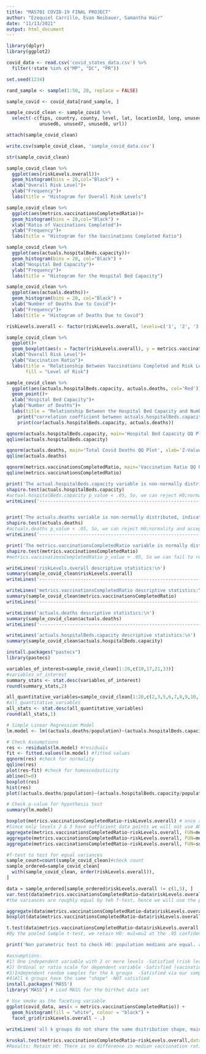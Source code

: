 ---
title: "MA5701 COVID-19 FINAL PROJECT"
author: "Ezequiel Carrillo, Evan Neibauer, Samantha Hair"
date: "11/13/2021"
output: html_document
---

```{r setup}
library(dplyr)
library(ggplot2)
```


```{r Load Data}
covid_data <- read.csv('covid_states_data.csv') %>% 
  filter(!state %in% c("MP", "DC", "PR"))
```

```{r Random Selection}
set.seed(1234) 

rand_sample <- sample(1:50, 20, replace = FALSE)
```

```{r Subset Data}
sample_covid <- covid_data[rand_sample, ]
```

```{r Clean Data}
sample_covid_clean <- sample_covid %>% 
  select(-c(fips, country, county, level, lat, locationId, long, unused1, unused2, unused3, unused4, unused5, 
            unused6, unused7, unused8, url))

attach(sample_covid_clean)
```

```{r Write cleaned sample population .csv}
write.csv(sample_covid_clean, 'sample_covid_data.csv')
```

```{r Display Data Sample Structure }
str(sample_covid_clean)

```

```{r Histograms of each variable}
sample_covid_clean %>% 
  ggplot(aes(riskLevels.overall))+
  geom_histogram(bins = 20,col="Black") +
  xlab("Overall Risk Level")+
  ylab("Frequency")+
  labs(title = "Histogram for Overall Risk Levels")

sample_covid_clean %>% 
  ggplot(aes(metrics.vaccinationsCompletedRatio))+
  geom_histogram(bins = 20,col="Black") +
  xlab("Ratio of Vaccinations Completed")+
  ylab("Frequency")+
  labs(title = "Histogram for the Vaccinations Completed Ratio") 

sample_covid_clean %>% 
  ggplot(aes(actuals.hospitalBeds.capacity))+
  geom_histogram(bins = 20, col="Black") +
  xlab("Hospital Bed Capacity")+
  ylab("Frequency")+
  labs(title = "Histogram for the Hospital Bed Capacity")

sample_covid_clean %>% 
  ggplot(aes(actuals.deaths))+
  geom_histogram(bins = 20, col="Black") +
  xlab("Number of Deaths Due to Covid")+
  ylab("Frequency")+
  labs(title = "Histogram of Deaths Due to Covid")
```

```{r Box Plot}
riskLevels.overall <- factor(riskLevels.overall, levels=c('1', '2', '3', '4', '5'))

sample_covid_clean %>% 
  ggplot()+ 
  geom_boxplot(aes(x = factor(riskLevels.overall), y = metrics.vaccinationsCompletedRatio,fill=riskLevels.overall))+
  xlab("Overall Risk Level")+
  ylab("Vaccination Ratio")+
  labs(title = "Relationship Between Vaccinations Completed and Risk Level", 
       fill = "Level of Risk")
```

```{r Scatter Plot}
sample_covid_clean %>% 
  ggplot(aes(actuals.hospitalBeds.capacity, actuals.deaths, col='Red'))+
  geom_point()+
  xlab("Hospital Bed Capacity")+
  ylab("Number of Deaths")+
  labs(title = "Relationship Between the Hospital Bed Capacity and Number of Deaths")
    print("correlation coefficient between actuals.hospitalBeds.capacity and actuals.deaths:");
    print(cor(actuals.hospitalBeds.capacity, actuals.deaths)) 
```

```{r QQ Plots}
qqnorm(actuals.hospitalBeds.capacity, main='Hospital Bed Capacity QQ Plot', xlab='Z-Value', ylab='Bed Capacity', col='Blue')
qqline(actuals.hospitalBeds.capacity)

qqnorm(actuals.deaths, main='Total Covid Deaths QQ Plot', xlab='Z-Value', ylab='Deaths',  col='Blue')
qqline(actuals.deaths)

qqnorm(metrics.vaccinationsCompletedRatio, main='Vaccination Ratio QQ Plot', xlab='Z-Value', ylab='Vaccination Ratio',  col='Blue')
qqline(metrics.vaccinationsCompletedRatio)
```

```{r Shapiro Tests for Normality}
print('The actual.hospitalBeds.capacity variable is non-normally distributed, indicated by the QQ plot and the results of the Shapiro-Wilk test')
shapiro.test(actuals.hospitalBeds.capacity)
#actual.hospitalBeds.capacity p_value < .05, So, we can reject H0;normality and accept HA; non-normal distribution
writeLines('------------------------------------------------------------------------------------------------------------\n')


print('The actuals.deaths variable is non-normally distributed, indicated by the QQ plot and the results of the Shapiro-Wilk test')
shapiro.test(actuals.deaths)
#actuals.deaths p_value < .05, So, we can reject H0;normality and accept HA; non-normal distribution
writeLines('------------------------------------------------------------------------------------------------------------\n')

print('The metrics.vaccinationsCompletedRatio variable is normally distributed, indicated by the QQ plot and the results of the Shapiro-Wilk test')
shapiro.test(metrics.vaccinationsCompletedRatio)
#metrics.vaccinationsCompletedRatio p_value > .05, So we can fail to reject H0; normal distribution
```

```{r Summary Statistics}
writeLines('riskLevels.overall descriptive statistics:\n')
summary(sample_covid_clean$riskLevels.overall)
writeLines('------------------------------------------------------------------------------------------------------------\n')

writeLines('metrics.vaccinationsCompletedRatio descriptive statistics:\n')
summary(sample_covid_clean$metrics.vaccinationsCompletedRatio)
writeLines('------------------------------------------------------------------------------------------------------------\n')

writeLines('actuals.deaths descriptive statistics:\n')
summary(sample_covid_clean$actuals.deaths)
writeLines('------------------------------------------------------------------------------------------------------------\n')

writeLines('actuals.hospitalBeds.capacity descriptive statistics:\n')
summary(sample_covid_clean$actuals.hospitalBeds.capacity)
```
```{r Install pastec package}
install.packages("pastecs")
library(pastecs)
```
```{r More Summary Stats on Variables of Interest}
variables_of_interest=sample_covid_clean[1:20,c(10,17,21,33)]
#variables_of_interest
summary_stats <- stat.desc(variables_of_interest)
round(summary_stats,2)
```
```{r Summary Stats on All Quantitative Variables}
all_quantitative_variables=sample_covid_clean[1:20,c(2,3,5,6,7,8,9,10,11,12,13,14,15,16,17,18,19,20,21,22,23,24,25,26,27,28,29,30,32,33,34,35,36)]
#all_quantitative_variables
all_stats <- stat.desc(all_quantitative_variables)
round(all_stats,1)
```

```{r Simple Linear Regression}

# Simple Linear Regression Model
lm.model <- lm((actuals.deaths/population)~(actuals.hospitalBeds.capacity/population))

# Check Assumptions
res <- residuals(lm.model) #residuals
fit <- fitted.values(lm.model) #fitted values
qqnorm(res) #check for normality
qqline(res)
plot(res~fit) #check for homoscedasticity
abline(h=0)
boxplot(res)
hist(res)
plot((actuals.deaths/population)~(actuals.hospitalBeds.capacity/population)) #check if lm is appropriate

# Check p-value for hypothesis test
summary(lm.model)

```

```{r ANOVA check, aggregate functions on variables of interest}
boxplot(metrics.vaccinationsCompletedRatio~riskLevels.overall) # once again check box plots for a rough view of each risk level and its comparative completed vacciantion ratio
#Since only levels 2 & 3 have sufficient data points we will not use ANOVA
aggregate(metrics.vaccinationsCompletedRatio~riskLevels.overall, FUN=mean) #as we get a higher risk level, the ratio of vaccinated goes down
aggregate(metrics.vaccinationsCompletedRatio~riskLevels.overall, FUN=mean)[c(2,3),] #see avg vaccination ratio for risk levels 2,3 since these are the levels of interest
aggregate(metrics.vaccinationsCompletedRatio~riskLevels.overall, FUN=sd)[c(2,3),]
```
```{r F-test to check for difference in variance}
#f-test to test for equal variances
sample_count=count(sample_covid_clean)#check count
sample_ordered=sample_covid_clean[
  with(sample_covid_clean, order(riskLevels.overall)),
]

data = sample_ordered[sample_ordered$riskLevels.overall != c(1,5), ]
var.test(data$metrics.vaccinationsCompletedRatio~data$riskLevels.overall, ratio=1, alternative = "two.sided")
#the variances are roughly equal by teh f-test, hence we will use the pooled t-test for testing the differnece in means of both vaccination ratio between risk levels 2 & 3
```
```{r Pooled t-test}
aggregate(data$metrics.vaccinationsCompletedRatio~data$riskLevels.overall,FUN=mean)
boxplot(data$metrics.vaccinationsCompletedRatio~data$riskLevels.overall)

t.test(data$metrics.vaccinationsCompletedRatio~data$riskLevels.overall, alt='t', conf.level=.95, var.equal=TRUE)
#By the pooled Sample t-test, we retain H0: mu1=mu2 at the .95 confidence level

```
```{r Kruskall Wallis test on risk levels}
print('Non parametric test to check H0: population medians are equal. against HA: population medians are not equal.')

#assumptions:
#1) One independent variable with 2 or more levels -Satisfied (risk levels is ordinal and has 5 levels)
#2) Ordinal or ratio scale for dependent variable -Satisfied (vacination ratio is numeric ratio)
#3)Independent random samples for the k groups  -Satisfied via our sampling scheme
#4)All k groups have the same "shape" -NOT satisfied
install.packages('MASS')
library('MASS') # Load MASS for the birthwt data set

# Use smoke as the faceting variable
ggplot(covid_data, aes(x = metrics.vaccinationsCompletedRatio)) +
  geom_histogram(fill = "white", colour = "black") +
  facet_grid(riskLevels.overall ~ .)
 
writeLines('all k groups do not share the same dsitribution shape, mainly due to a lack of data points in levels other than 2 & 3. Even though we are not testing if the k groups have the same shape, by the non parametric Kruskal Wallis test we fails to reject H0: there is some difference between the vaccination ratios for states with different risk levels')

kruskal.test(metrics.vaccinationsCompletedRatio~riskLevels.overall,data = covid_data)
#Results: Retain H0: There is no difference in median vaccionation ratio between states with different risk levels. p=0.6934


```
